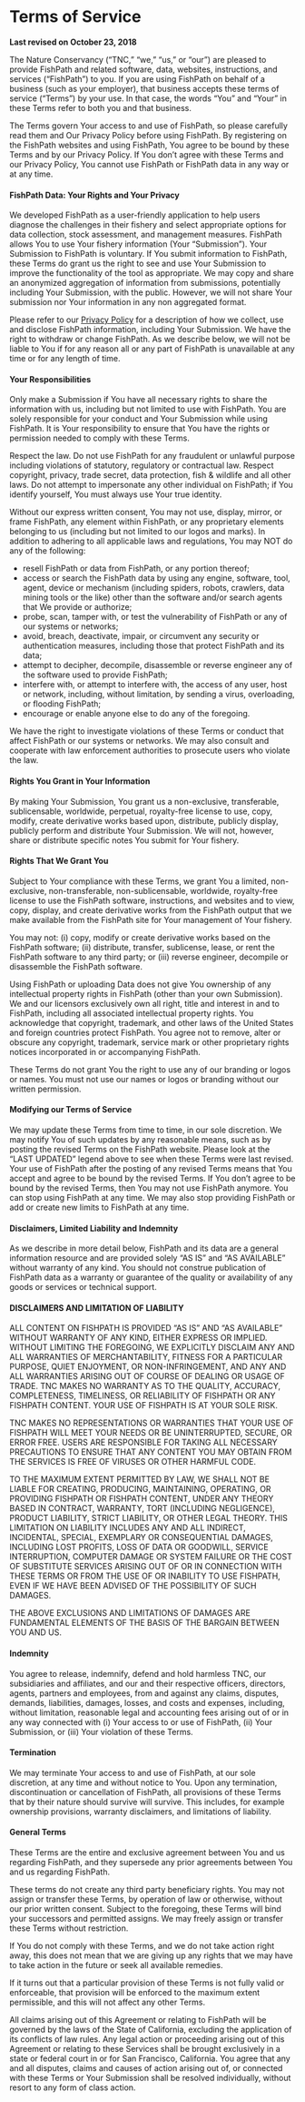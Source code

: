 # Terms of Service {#terms} 

**Last revised on October 23, 2018**


The Nature Conservancy (“TNC,” “we,” “us,” or “our”) are pleased to provide FishPath and related software, data, websites, instructions, and services (“FishPath”) to you. If you are using FishPath on behalf of a business (such as your employer), that business accepts these terms of service (“Terms”) by your use. In that case, the words “You” and “Your” in these Terms refer to both you and that business.

The Terms govern Your access to and use of FishPath, so please carefully read them and Our Privacy Policy before using FishPath. By registering on the FishPath websites and using FishPath, You agree to be bound by these Terms and by our Privacy Policy. If You don’t agree with these Terms and our Privacy Policy, You cannot use FishPath or FishPath data in any way or at any time.

#### FishPath Data: Your Rights and Your Privacy{-}

We developed FishPath as a user-friendly application to help users diagnose the challenges in their fishery and select appropriate options for data collection, stock assessment, and management measures. FishPath allows You to use Your fishery information (Your “Submission”). Your Submission to FishPath is voluntary. If You submit information to FishPath, these Terms do grant us the right to see and use Your Submission to improve the functionality of the tool as appropriate. We may copy and share an anonymized aggregation of information from submissions, potentially including Your Submission, with the public. However, we will not share Your submission nor Your information in any non aggregated format.

Please refer to our [Privacy Policy](https://www.nature.org/en-us/about-us/who-we-are/accountability/privacy-policy/) for a description of how we collect, use and disclose FishPath information, including Your Submission. We have the right to withdraw or change FishPath. As we describe below, we will not be liable to You if for any reason all or any part of FishPath is unavailable at any time or for any length of time.

#### Your Responsibilities{-}

Only make a Submission if You have all necessary rights to share the information with us, including but not limited to use with FishPath. You are solely responsible for your conduct and Your Submission while using FishPath. It is Your responsibility to ensure that You have the rights or permission needed to comply with these Terms.

Respect the law. Do not use FishPath for any fraudulent or unlawful purpose including violations of statutory, regulatory or contractual law. Respect copyright, privacy, trade secret, data protection, fish & wildlife and all other laws. Do not attempt to impersonate any other individual on FishPath; if You identify yourself, You must always use Your true identity.

Without our express written consent, You may not use, display, mirror, or frame FishPath, any element within FishPath, or any proprietary elements belonging to us (including but not limited to our logos and marks). In addition to adhering to all applicable laws and regulations, You may NOT do any of the following:

- resell FishPath or data from FishPath, or any portion thereof;
- access or search the FishPath data by using any engine, software, tool, agent, device or mechanism (including spiders, robots, crawlers, data mining tools or the like) other than the software and/or search agents that We provide or authorize;
- probe, scan, tamper with, or test the vulnerability of FishPath or any of our systems or networks;
- avoid, breach, deactivate, impair, or circumvent any security or authentication measures, including those that protect FishPath and its data;
- attempt to decipher, decompile, disassemble or reverse engineer any of the software used to provide FishPath;
- interfere with, or attempt to interfere with, the access of any user, host or network, including, without limitation, by sending a virus, overloading, or flooding FishPath;
- encourage or enable anyone else to do any of the foregoing.

We have the right to investigate violations of these Terms or conduct that affect FishPath or our systems or networks. We may also consult and cooperate with law enforcement authorities to prosecute users who violate the law.

#### Rights You Grant in Your Information{-}

By making Your Submission, You grant us a non-exclusive, transferable, sublicensable, worldwide, perpetual, royalty-free license to use, copy, modify, create derivative works based upon, distribute, publicly display, publicly perform and distribute Your Submission. We will not, however, share or distribute specific notes You submit for Your fishery.

#### Rights That We Grant You{-}

Subject to Your compliance with these Terms, we grant You a limited, non-exclusive, non-transferable, non-sublicensable, worldwide, royalty-free license to use the FishPath software, instructions, and websites and to view, copy, display, and create derivative works from the FishPath output that we make available from the FishPath site for Your management of Your fishery.

You may not: (i) copy, modify or create derivative works based on the FishPath software; (ii) distribute, transfer, sublicense, lease, or rent the FishPath software to any third party; or (iii) reverse engineer, decompile or disassemble the FishPath software.

Using FishPath or uploading Data does not give You ownership of any intellectual property rights in FishPath (other than your own Submission). We and our licensors exclusively own all right, title and interest in and to FishPath, including all associated intellectual property rights. You acknowledge that copyright, trademark, and other laws of the United States and foreign countries protect FishPath. You agree not to remove, alter or obscure any copyright, trademark, service mark or other proprietary rights notices incorporated in or accompanying FishPath.

These Terms do not grant You the right to use any of our branding or logos or names. You must not use our names or logos or branding without our written permission.

#### Modifying our Terms of Service{-}

We may update these Terms from time to time, in our sole discretion. We may notify You of such updates by any reasonable means, such as by posting the revised Terms on the FishPath website. Please look at the “LAST UPDATED” legend above to see when these Terms were last revised. Your use of FishPath after the posting of any revised Terms means that You accept and agree to be bound by the revised Terms. If You don’t agree to be bound by the revised Terms, then You may not use FishPath anymore. You can stop using FishPath at any time. We may also stop providing FishPath or add or create new limits to FishPath at any time.

#### Disclaimers, Limited Liability and Indemnity{-}

As we describe in more detail below, FishPath and its data are a general information resource and are provided solely “AS IS” and “AS AVAILABLE” without warranty of any kind. You should not construe publication of FishPath data as a warranty or guarantee of the quality or availability of any goods or services or technical support.


#### DISCLAIMERS AND LIMITATION OF LIABILITY{-}

ALL CONTENT ON FISHPATH IS PROVIDED “AS IS” AND “AS AVAILABLE” WITHOUT WARRANTY OF ANY KIND, EITHER EXPRESS OR IMPLIED. WITHOUT LIMITING THE FOREGOING, WE EXPLICITLY DISCLAIM ANY AND ALL WARRANTIES OF MERCHANTABILITY, FITNESS FOR A PARTICULAR PURPOSE, QUIET ENJOYMENT, OR NON-INFRINGEMENT, AND ANY AND ALL WARRANTIES ARISING OUT OF COURSE OF DEALING OR USAGE OF TRADE. TNC MAKES NO WARRANTY AS TO THE QUALITY, ACCURACY, COMPLETENESS, TIMELINESS, OR RELIABILITY OF FISHPATH OR ANY FISHPATH CONTENT. YOUR USE OF FISHPATH IS AT YOUR SOLE RISK.

TNC MAKES NO REPRESENTATIONS OR WARRANTIES THAT YOUR USE OF FISHPATH WILL MEET YOUR NEEDS OR BE UNINTERRUPTED, SECURE, OR ERROR FREE. USERS ARE RESPONSIBLE FOR TAKING ALL NECESSARY PRECAUTIONS TO ENSURE THAT ANY CONTENT YOU MAY OBTAIN FROM THE SERVICES IS FREE OF VIRUSES OR OTHER HARMFUL CODE.

TO THE MAXIMUM EXTENT PERMITTED BY LAW, WE SHALL NOT BE LIABLE FOR CREATING, PRODUCING, MAINTAINING, OPERATING, OR PROVIDING FISHPATH OR FISHPATH CONTENT, UNDER ANY THEORY BASED IN CONTRACT, WARRANTY, TORT (INCLUDING NEGLIGENCE), PRODUCT LIABILITY, STRICT LIABILITY, OR OTHER LEGAL THEORY. THIS LIMITATION ON LIABILITY INCLUDES ANY AND ALL INDIRECT, INCIDENTAL, SPECIAL, EXEMPLARY OR CONSEQUENTIAL DAMAGES, INCLUDING LOST PROFITS, LOSS OF DATA OR GOODWILL, SERVICE INTERRUPTION, COMPUTER DAMAGE OR SYSTEM FAILURE OR THE COST OF SUBSTITUTE SERVICES ARISING OUT OF OR IN CONNECTION WITH THESE TERMS OR FROM THE USE OF OR INABILITY TO USE FISHPATH, EVEN IF WE HAVE BEEN ADVISED OF THE POSSIBILITY OF SUCH DAMAGES.

THE ABOVE EXCLUSIONS AND LIMITATIONS OF DAMAGES ARE FUNDAMENTAL ELEMENTS OF THE BASIS OF THE BARGAIN BETWEEN YOU AND US.

#### Indemnity{-}

You agree to release, indemnify, defend and hold harmless TNC, our subsidiaries and affiliates, and our and their respective officers, directors, agents, partners and employees, from and against any claims, disputes, demands, liabilities, damages, losses, and costs and expenses, including, without limitation, reasonable legal and accounting fees arising out of or in any way connected with (i) Your access to or use of FishPath, (ii) Your Submission, or (iii) Your violation of these Terms.

#### Termination{-}

We may terminate Your access to and use of FishPath, at our sole discretion, at any time and without notice to You. Upon any termination, discontinuation or cancellation of FishPath, all provisions of these Terms that by their nature should survive will survive. This includes, for example ownership provisions, warranty disclaimers, and limitations of liability.

#### General Terms{-}

These Terms are the entire and exclusive agreement between You and us regarding FishPath, and they supersede any prior agreements between You and us regarding FishPath.

These terms do not create any third party beneficiary rights. You may not assign or transfer these Terms, by operation of law or otherwise, without our prior written consent. Subject to the foregoing, these Terms will bind your successors and permitted assigns. We may freely assign or transfer these Terms without restriction.

If You do not comply with these Terms, and we do not take action right away, this does not mean that we are giving up any rights that we may have to take action in the future or seek all available remedies.

If it turns out that a particular provision of these Terms is not fully valid or enforceable, that provision will be enforced to the maximum extent permissible, and this will not affect any other Terms.

All claims arising out of this Agreement or relating to FishPath will be governed by the laws of the State of California, excluding the application of its conflicts of law rules. Any legal action or proceeding arising out of this Agreement or relating to these Services shall be brought exclusively in a state or federal court in or for San Francisco, California. You agree that any and all disputes, claims and causes of action arising out of, or connected with these Terms or Your Submission shall be resolved individually, without resort to any form of class action.

 




